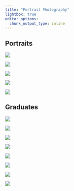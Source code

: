 ```yaml
---
title: "Portrait Photography"
lightbox: true
editor_options: 
  chunk_output_type: inline
---
```


## Portraits

![](media/DSC_4024.jpg){group="my-gallery"}

![](media/DSC_3821.jpg){group="my-gallery"}

![](media/DSC_8170.jpg){group="my-gallery"}

![](media/DSC_3774.jpg){group="my-gallery"}

![](media/DSC_8476.jpg){group="my-gallery"}

## Graduates

![](media/_DSC6356.jpg){group="my-gallery"}

![](media/DSC_1744.jpg){group="my-gallery"}

![](media/DSC_7832-2.jpg){group="my-gallery"}

![](media/DSC_7832-2){group="my-gallery"}

![](media/DSC_8226-2-2.jpg){group="my-gallery"}

![](media/DSC_0494.jpg){group="my-gallery"}

![](media/DSC_2101.jpg){group="my-gallery"}

![](media/_DSC7960-Edit.jpg){group="my-gallery"}

